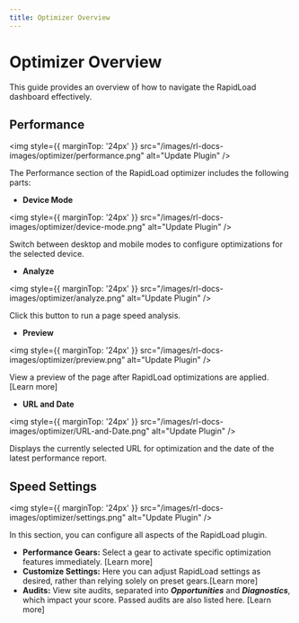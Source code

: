 ```yaml
---
title: Optimizer Overview
---     
```


# Optimizer Overview

This guide provides an overview of how to navigate the RapidLoad dashboard effectively.

## Performance
  
<img style={{ marginTop: '24px' }} 
src="/images/rl-docs-images/optimizer/performance.png" alt="Update Plugin" />

The Performance section of the RapidLoad optimizer includes the following parts:

*   **Device Mode** 

<img style={{ marginTop: '24px' }} 
src="/images/rl-docs-images/optimizer/device-mode.png" alt="Update Plugin" />

Switch between desktop and mobile modes to configure optimizations for the selected device.

*   **Analyze** 

<img style={{ marginTop: '24px' }} 
src="/images/rl-docs-images/optimizer/analyze.png" alt="Update Plugin" />

Click this button to run a page speed analysis.

*   **Preview** 

<img style={{ marginTop: '24px' }} 
src="/images/rl-docs-images/optimizer/preview.png" alt="Update Plugin" />

View a preview of the page after RapidLoad optimizations are applied. \[Learn more\]

*   **URL and Date**

<img style={{ marginTop: '24px' }} 
src="/images/rl-docs-images/optimizer/URL-and-Date.png" alt="Update Plugin" />


Displays the currently selected URL for optimization and the date of the latest performance report.

## Speed Settings
  
<img style={{ marginTop: '24px' }} 
src="/images/rl-docs-images/optimizer/settings.png" alt="Update Plugin" />


In this section, you can configure all aspects of the RapidLoad plugin.

*   **Performance Gears:** Select a gear to activate specific optimization features immediately. \[Learn more\]
*   **Customize Settings:** Here you can adjust RapidLoad settings as desired, rather than relying solely on preset gears.\[Learn more\]
*   **Audits:** View site audits, separated into **_Opportunities_** and **_Diagnostics_**, which impact your score. Passed audits are also listed here. \[Learn more\]